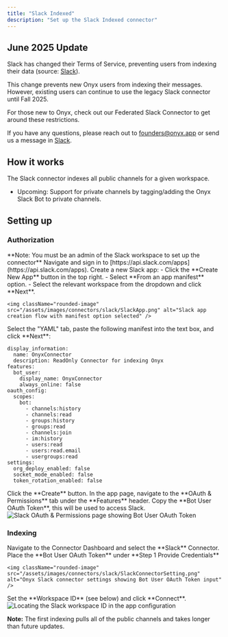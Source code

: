 ```yaml
---
title: "Slack Indexed"
description: "Set up the Slack Indexed connector"
---
```


## June 2025 Update

Slack has changed their Terms of Service, preventing users from indexing their data (source:
[Slack](https://slack.com/terms-of-service/api)).

This change prevents new Onyx users from indexing their messages. However,
existing users can continue to use the legacy Slack connector until Fall 2025.

For those new to Onyx, check out our Federated Slack Connector to get around these restrictions.

If you have any questions, please reach out to [founders@onyx.app](mailto:founders@onyx.app)
or send us a message in
[Slack](https://join.slack.com/t/onyx-dot-app/shared_invite/zt-34lu4m7xg-TsKGO6h8PDvR5W27zTdyhA).

## How it works

The Slack connector indexes all public channels for a given workspace.

- Upcoming: Support for private channels by tagging/adding the Onyx Slack Bot to private channels.

## Setting up

### Authorization

<Steps>
  <Step title="Admin requirement">
    **Note: You must be an admin of the Slack workspace to set up the connector**
  </Step>

  <Step title="Navigate to Slack Apps">
    Navigate and sign in to [https://api.slack.com/apps](https://api.slack.com/apps).
  </Step>

  <Step title="Create new Slack app">
    Create a new Slack app:
    - Click the **Create New App** button in the top right.
    - Select **From an app manifest** option.
    - Select the relevant workspace from the dropdown and click **Next**.

    <img className="rounded-image" src="/assets/images/connectors/slack/SlackApp.png" alt="Slack app creation flow with manifest option selected" />
  </Step>

  <Step title="Configure app manifest">
    Select the "YAML" tab, paste the following manifest into the text box, and click **Next**:

```
display_information:
  name: OnyxConnector
  description: ReadOnly Connector for indexing Onyx
features:
  bot_user:
    display_name: OnyxConnector
    always_online: false
oauth_config:
  scopes:
    bot:
      - channels:history
      - channels:read
      - groups:history
      - groups:read
      - channels:join
      - im:history
      - users:read
      - users:read.email
      - usergroups:read
settings:
  org_deploy_enabled: false
  socket_mode_enabled: false
  token_rotation_enabled: false
```
  </Step>

  <Step title="Create the app">
    Click the **Create** button.
  </Step>

  <Step title="Navigate to OAuth permissions">
    In the app page, navigate to the **OAuth & Permissions** tab under the **Features** header.
  </Step>

  <Step title="Copy OAuth token">
    Copy the **Bot User OAuth Token**, this will be used to access Slack.
  </Step>
</Steps>

<img className="rounded-image" src="/assets/images/connectors/slack/SlackBotToken.png" alt="Slack OAuth & Permissions page showing Bot User OAuth Token" />

### Indexing

<Steps>
  <Step title="Navigate to connector">
    Navigate to the Connector Dashboard and select the **Slack** Connector.
  </Step>

  <Step title="Provide credentials">
    Place the **Bot User OAuth Token** under **Step 1 Provide Credentials**

    <img className="rounded-image" src="/assets/images/connectors/slack/SlackConnectorSetting.png" alt="Onyx Slack connector settings showing Bot User OAuth Token input" />
  </Step>

  <Step title="Set workspace ID and connect">
    Set the **Workspace ID** (see below) and click **Connect**.
  </Step>
</Steps>

<img className="rounded-image" src="/assets/images/connectors/slack/SlackId.png" alt="Locating the Slack workspace ID in the app configuration" />

**Note:** The first indexing pulls all of the public channels and takes longer than future updates.
